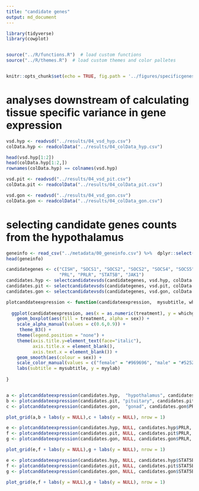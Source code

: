```yaml
---
title: "candidate genes"
output: md_document
---
```


```r
library(tidyverse)
library(cowplot)


source("../R/functions.R")  # load custom functions 
source("../R/themes.R")  # load custom themes and color palletes


knitr::opts_chunk$set(echo = TRUE, fig.path = '../figures/specificgenes/')
```

# analyses downstream of calculating tissue specific variance in gene expression

```r
vsd.hyp <- readvsd("../results/04_vsd_hyp.csv")
colData.hyp <- readcolData("../results/04_colData_hyp.csv")

head(vsd.hyp[1:2])
head(colData.hyp[1:2,])
rownames(colData.hyp) == colnames(vsd.hyp)

vsd.pit <- readvsd("../results/04_vsd_pit.csv")
colData.pit <- readcolData("../results/04_colData_pit.csv")

vsd.gon <- readvsd("../results/04_vsd_gon.csv")
colData.gon <- readcolData("../results/04_colData_gon.csv")

```


# selecting candidate genes counts from the hypothalamus



```r
geneinfo <- read_csv("../metadata/00_geneinfo.csv") %>%  dplyr::select(Name, geneid, entrezid) %>% arrange(Name)
head(geneinfo)
```

```r
candidategenes <- c("CISH", "SOCS1", "SOCS2", "SOCS2", "SOCS4", "SOCS5", "SOCS6", 
                    "PRL", "PRLR", "STAT5B", "JAK1")
candidates.hyp <- selectcandidatevsds(candidategenes, vsd.hyp, colData.hyp)
candidates.pit <- selectcandidatevsds(candidategenes, vsd.pit, colData.pit)
candidates.gon <- selectcandidatevsds(candidategenes, vsd.gon, colData.gon)

plotcanddateexpression <- function(candidateexpression,  mysubtitle, whichgene, myylab){
  
  ggplot(candidateexpression, aes(x = as.numeric(treatment), y = whichgene)) + 
    geom_boxplot(aes(fill = treatment, alpha = sex)) + 
    scale_alpha_manual(values = c(0.6,0.9)) +
     theme_B3() +
    theme(legend.position = "none") +
    theme(axis.title.y=element_text(face="italic"),
          axis.title.x = element_blank(),
          axis.text.x = element_blank()) +
    geom_smooth(aes(colour = sex)) +
    scale_color_manual(values = c("female" = "#969696", "male" = "#525252")) +
    labs(subtitle = mysubtitle, y = myylab)
  
}


a <- plotcanddateexpression(candidates.hyp,  "hypothalamus", candidates.hyp$PRL, "PRL")
b <- plotcanddateexpression(candidates.pit, "pituitary", candidates.pit$PRL, "PRL")
c <- plotcanddateexpression(candidates.gon,  "gonad", candidates.gon$PRL, "PRL")

plot_grid(a,b + labs(y = NULL),c + labs(y = NULL), nrow = 1)

e <- plotcanddateexpression(candidates.hyp, NULL, candidates.hyp$PRLR, "PRLR")
f <- plotcanddateexpression(candidates.pit, NULL, candidates.pit$PRLR, "PRLR")
g <- plotcanddateexpression(candidates.gon, NULL, candidates.gon$PRLR, "PRLR")

plot_grid(e,f + labs(y = NULL),g + labs(y = NULL), nrow = 1)

e <- plotcanddateexpression(candidates.hyp, NULL, candidates.hyp$STAT5B, "STAT5B")
f <- plotcanddateexpression(candidates.pit, NULL, candidates.pit$STAT5B, "STAT5B")
g <- plotcanddateexpression(candidates.gon, NULL, candidates.gon$STAT5B, "STAT5B")

plot_grid(e,f + labs(y = NULL),g + labs(y = NULL), nrow = 1)
```



